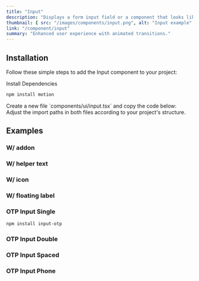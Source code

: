 ```yaml
---
title: "Input"
description: "Displays a form input field or a component that looks like an input field."
thumbnail: { src: "/images/components/input.png", alt: "Input example" }
link: "/component/input"
summary: "Enhanced user experience with animated transitions."
---
```


<ComponentPreview name="input-demo" />

## Installation

Follow these simple steps to add the Input component to your project:

<Steps>

<Step>Install Dependencies</Step>

```bash
npm install motion
```

<Step>
    Create a new file `components/ui/input.tsx` and copy the code below:
</Step>

<CollapsibleSource name="input" />

<Step>
    Adjust the import paths in both files according to your project's structure.
</Step>

</Steps>

## Examples

### W/ addon

<ComponentPreview name="input-addon" />

### W/ helper text

<ComponentPreview name="input-helper" />

### W/ icon

<ComponentPreview name="input-icon" />

### W/ floating label

<ComponentPreview name="input-labelfloat" />

### OTP Input Single

```bash
npm install input-otp
```

<ComponentPreview name="input-otp" />

### OTP Input Double

<ComponentPreview name="input-double" />

### OTP Input Spaced

<ComponentPreview name="input-spaced" />

### OTP Input Phone

<ComponentPreview name="input-phone" />
